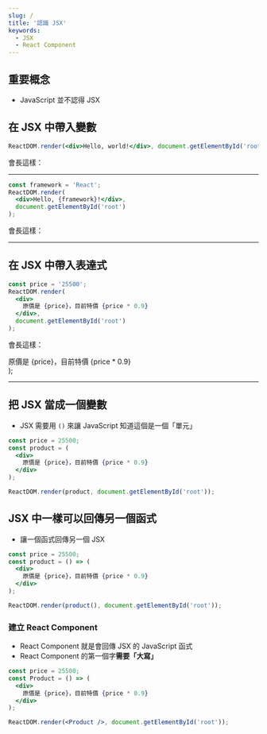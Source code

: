 ```yaml
---
slug: /
title: '認識 JSX'
keywords:
  - JSX
  - React Component
---
```


## 重要概念

- JavaScript 並不認得 JSX

## 在 JSX 中帶入變數

```jsx
ReactDOM.render(<div>Hello, world!</div>, document.getElementById('root'));
```

會長這樣：


<Hello />

---

```jsx
const framework = 'React';
ReactDOM.render(
  <div>Hello, {framework}!</div>,
  document.getElementById('root')
);
```

會長這樣：


<HelloReact framework="React" />

---

## 在 JSX 中帶入表達式

```jsx
const price = '25500';
ReactDOM.render(
  <div>
    原價是 {price}，目前特價 {price * 0.9}
  </div>,
  document.getElementById('root')
);
```

會長這樣：

  <div>
    原價是 {price}，目前特價 {price * 0.9}
  </div>
);

<WithExpression price={25500} />

---

## 把 JSX 當成一個變數

- JSX 需要用 `()` 來讓 JavaScript 知道這個是一個「單元」

```jsx
const price = 25500;
const product = (
  <div>
    原價是 {price}，目前特價 {price * 0.9}
  </div>
);

ReactDOM.render(product, document.getElementById('root'));
```

## JSX 中一樣可以回傳另一個函式

- 讓一個函式回傳另一個 JSX

```jsx
const price = 25500;
const product = () => (
  <div>
    原價是 {price}，目前特價 {price * 0.9}
  </div>
);

ReactDOM.render(product(), document.getElementById('root'));
```

### 建立 React Component

- React Component 就是會回傳 JSX 的 JavaScript 函式
- React Component 的第一個字**需要「大寫」**

```jsx
const price = 25500;
const Product = () => (
  <div>
    原價是 {price}，目前特價 {price * 0.9}
  </div>
);

ReactDOM.render(<Product />, document.getElementById('root'));
```
